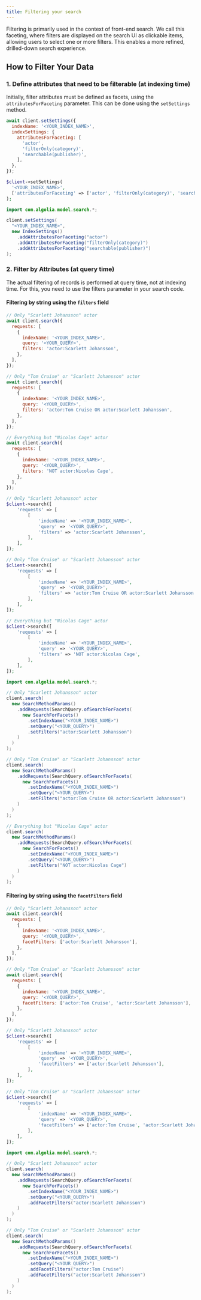 ```yaml
---
title: Filtering your search
---
```



Filtering is primarily used in the context of front-end search. We call this faceting, where filters are displayed on the search UI as clickable items, allowing users to select one or more filters. This enables a more refined, drilled-down search experience.

## How to Filter Your Data

### 1. Define attributes that need to be filterable (at indexing time)

Initially, filter attributes must be defined as facets, using the `attributesForFaceting` parameter. This can be done using the `setSettings` method.

<TabsLanguage>
<TabItem value="javascript">

```js
await client.setSettings({
  indexName: '<YOUR_INDEX_NAME>',
  indexSettings: {
    attributesForFaceting: [
      'actor',
      'filterOnly(category)',
      'searchable(publisher)',
    ],
  },
});
```

</TabItem>
<TabItem value="php">

```php
$client->setSettings(
  '<YOUR_INDEX_NAME>',
  ['attributesForFaceting' => ['actor', 'filterOnly(category)', 'searchable(publisher)']]
);
```

</TabItem>
<TabItem value="java">

```java
import com.algolia.model.search.*;

client.setSettings(
  "<YOUR_INDEX_NAME>",
  new IndexSettings()
    .addAttributesForFaceting("actor")
    .addAttributesForFaceting("filterOnly(category)")
    .addAttributesForFaceting("searchable(publisher)")
);
```

</TabItem>
</TabsLanguage>

### 2. Filter by Attributes (at query time)

The actual filtering of records is performed at query time, not at indexing time. For this, you need to use the filters parameter in your search code.

#### Filtering by string using the `filters` field

<TabsLanguage>
<TabItem value="javascript">

```js
// Only "Scarlett Johansson" actor
await client.search({
  requests: [
    {
      indexName: '<YOUR_INDEX_NAME>',
      query: '<YOUR_QUERY>',
      filters: 'actor:Scarlett Johansson',
    },
  ],
});

// Only "Tom Cruise" or "Scarlett Johansson" actor
await client.search({
  requests: [
    {
      indexName: '<YOUR_INDEX_NAME>',
      query: '<YOUR_QUERY>',
      filters: 'actor:Tom Cruise OR actor:Scarlett Johansson',
    },
  ],
});

// Everything but "Nicolas Cage" actor
await client.search({
  requests: [
    {
      indexName: '<YOUR_INDEX_NAME>',
      query: '<YOUR_QUERY>',
      filters: 'NOT actor:Nicolas Cage',
    },
  ],
});
```

</TabItem>
<TabItem value="php">

```php
// Only "Scarlett Johansson" actor
$client->search([
    'requests' => [
        [
            'indexName' => '<YOUR_INDEX_NAME>',
            'query' => '<YOUR_QUERY>',
            'filters' => 'actor:Scarlett Johansson',
        ],
    ],
]);

// Only "Tom Cruise" or "Scarlett Johansson" actor
$client->search([
    'requests' => [
        [
            'indexName' => '<YOUR_INDEX_NAME>',
            'query' => '<YOUR_QUERY>',
            'filters' => 'actor:Tom Cruise OR actor:Scarlett Johansson',
        ],
    ],
]);

// Everything but "Nicolas Cage" actor
$client->search([
    'requests' => [
        [
            'indexName' => '<YOUR_INDEX_NAME>',
            'query' => '<YOUR_QUERY>',
            'filters' => 'NOT actor:Nicolas Cage',
        ],
    ],
]);
```

</TabItem>
<TabItem value="java">

```java
import com.algolia.model.search.*;

// Only "Scarlett Johansson" actor
client.search(
  new SearchMethodParams()
    .addRequests(SearchQuery.ofSearchForFacets(
      new SearchForFacets()
        .setIndexName("<YOUR_INDEX_NAME>")
        .setQuery("<YOUR_QUERY>")
        .setFilters("actor:Scarlett Johansson")
    )
  )
);

// Only "Tom Cruise" or "Scarlett Johansson" actor
client.search(
  new SearchMethodParams()
    .addRequests(SearchQuery.ofSearchForFacets(
      new SearchForFacets()
        .setIndexName("<YOUR_INDEX_NAME>")
        .setQuery("<YOUR_QUERY>")
        .setFilters("actor:Tom Cruise OR actor:Scarlett Johansson")
    )
  )
);

// Everything but "Nicolas Cage" actor
client.search(
  new SearchMethodParams()
    .addRequests(SearchQuery.ofSearchForFacets(
      new SearchForFacets()
        .setIndexName("<YOUR_INDEX_NAME>")
        .setQuery("<YOUR_QUERY>")
        .setFilters("NOT actor:Nicolas Cage")
    )
  )
);
```

</TabItem>
</TabsLanguage>

#### Filtering by string using the `facetFilters` field

<TabsLanguage>
<TabItem value="javascript">

```js
// Only "Scarlett Johansson" actor
await client.search({
  requests: [
    {
      indexName: '<YOUR_INDEX_NAME>',
      query: '<YOUR_QUERY>',
      facetFilters: ['actor:Scarlett Johansson'],
    },
  ],
});

// Only "Tom Cruise" or "Scarlett Johansson" actor
await client.search({
  requests: [
    {
      indexName: '<YOUR_INDEX_NAME>',
      query: '<YOUR_QUERY>',
      facetFilters: ['actor:Tom Cruise', 'actor:Scarlett Johansson'],
    },
  ],
});
```

</TabItem>
<TabItem value="php">

```php
// Only "Scarlett Johansson" actor
$client->search([
    'requests' => [
        [
            'indexName' => '<YOUR_INDEX_NAME>',
            'query' => '<YOUR_QUERY>',
            'facetFilters' => ['actor:Scarlett Johansson'],
        ],
    ],
]);

// Only "Tom Cruise" or "Scarlett Johansson" actor
$client->search([
    'requests' => [
        [
            'indexName' => '<YOUR_INDEX_NAME>',
            'query' => '<YOUR_QUERY>',
            'facetFilters' => ['actor:Tom Cruise', 'actor:Scarlett Johansson'],
        ],
    ],
]);
```

</TabItem>
<TabItem value="java">

```java
import com.algolia.model.search.*;

// Only "Scarlett Johansson" actor
client.search(
  new SearchMethodParams()
    .addRequests(SearchQuery.ofSearchForFacets(
      new SearchForFacets()
        .setIndexName("<YOUR_INDEX_NAME>")
        .setQuery("<YOUR_QUERY>")
        .addFacetFilters("actor:Scarlett Johansson")
    )
  )
);

// Only "Tom Cruise" or "Scarlett Johansson" actor
client.search(
  new SearchMethodParams()
    .addRequests(SearchQuery.ofSearchForFacets(
      new SearchForFacets()
        .setIndexName("<YOUR_INDEX_NAME>")
        .setQuery("<YOUR_QUERY>")
        .addFacetFilters("actor:Tom Cruise")
        .addFacetFilters("actor:Scarlett Johansson")
    )
  )
);
```

</TabItem>
</TabsLanguage>
